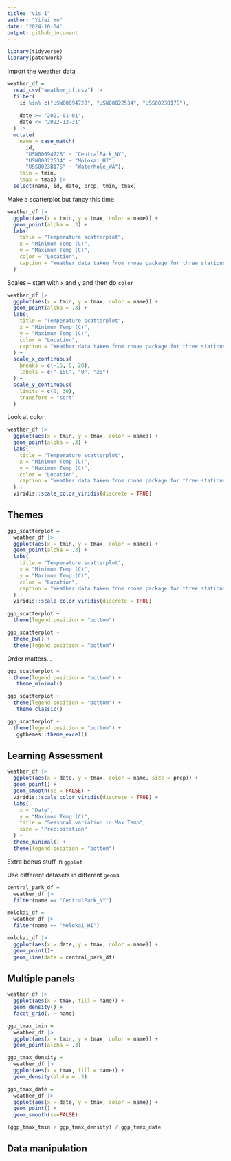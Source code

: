 ```yaml
---
title: "Vis I"
author: "Yifei Yu"
date: "2024-10-04"
output: github_document
---
```


```r
library(tidyverse) 
library(patchwork)
```

Import the weather data

```r
weather_df = 
  read_csv("weather_df.csv") |> 
  filter(
    id %in% c("USW00094728", "USW00022534", "USS0023B17S"), 
    
    date >= "2021-01-01", 
    date <= "2022-12-31"
  ) |> 
  mutate(
    name = case_match(
      id, 
      "USW00094728" ~ "CentralPark_NY", 
      "USW00022534" ~ "Molokai_HI",
      "USS0023B17S" ~ "Waterhole_WA"),
    tmin = tmin,
    tmax = tmax) |>
  select(name, id, date, prcp, tmin, tmax) 
```


Make a scatterplot but fancy this time.

```r
weather_df |> 
  ggplot(aes(x = tmin, y = tmax, color = name)) +
  geom_point(alpha = .3) +
  labs(
    title = "Temperature scatterplot",
    x = "Minimum Temp (C)",
    y = "Maximum Temp (C)",
    color = "Location",
    caption = "Weather data taken from rnoaa package for three stations."
  )
```




Scales -- start with `x` and `y` and then do `color`

```r
weather_df |> 
  ggplot(aes(x = tmin, y = tmax, color = name)) +
  geom_point(alpha = .3) +
  labs(
    title = "Temperature scatterplot",
    x = "Minimum Temp (C)",
    y = "Maximum Temp (C)",
    color = "Location",
    caption = "Weather data taken from rnoaa package for three stations."
  ) +
  scale_x_continuous(
    breaks = c(-15, 0, 20),
    labels = c("-15C", "0", "20")
  ) +
  scale_y_continuous(
    limits = c(0, 30),
    transform = "sqrt"
  )
```



Look at color:

```r
weather_df |> 
  ggplot(aes(x = tmin, y = tmax, color = name)) +
  geom_point(alpha = .3) +
  labs(
    title = "Temperature scatterplot",
    x = "Minimum Temp (C)",
    y = "Maximum Temp (C)",
    color = "Location",
    caption = "Weather data taken from rnoaa package for three stations."
  ) +
  viridis::scale_color_viridis(discrete = TRUE)
```



## Themes

```r
ggp_scatterplot = 
  weather_df |> 
  ggplot(aes(x = tmin, y = tmax, color = name)) +
  geom_point(alpha = .3) +
  labs(
    title = "Temperature scatterplot",
    x = "Minimum Temp (C)",
    y = "Maximum Temp (C)",
    color = "Location",
    caption = "Weather data taken from rnoaa package for three stations."
  ) +
  viridis::scale_color_viridis(discrete = TRUE)
```


```r
ggp_scatterplot +
  theme(legend.position = "bottom")
```


```r
ggp_scatterplot +
  theme_bw() +
  theme(legend.position = "bottom")
```

Order matters...

```r
ggp_scatterplot +
  theme(legend.position = "bottom") +
   theme_minimal()
```

```r
ggp_scatterplot +
  theme(legend.position = "bottom") +
   theme_classic()
```

```r
ggp_scatterplot +
  theme(legend.position = "bottom") +
   ggthemes::theme_excel()
```


## Learning Assessment

```r
weather_df |> 
  ggplot(aes(x = date, y = tmax, color = name, size = prcp)) +
  geom_point() +
  geom_smooth(se = FALSE) +
  viridis::scale_color_viridis(discrete = TRUE) +
  labs(
    x = "Date",
    y = "Maximum Temp (C)",
    title = "Seasonal variation in Max Temp",
    size = "Precipitation"
  ) +
  theme_minimal() +
  theme(legend.position = "bottom")
```




Extra bonus stuff in `ggplot`

Use different datasets in different `geom`s

```r
central_park_df =
  weather_df |> 
  filter(name == "CentralPark_NY")
```

```r
molokai_df = 
  weather_df |> 
  filter(name == "Molokai_HI")
```


```r
molokai_df |> 
  ggplot(aes(x = date, y = tmax, color = name)) +
  geom_point()+
  geom_line(data = central_park_df)
```



## Multiple panels

```r
weather_df |> 
  ggplot(aes(x = tmax, fill = name)) +
  geom_density() +
  facet_grid(. ~ name)
```


```r
ggp_tmax_tmin = 
  weather_df |> 
  ggplot(aes(x = tmin, y = tmax, color = name)) +
  geom_point(alpha = .3)
```


```r
ggp_tmax_density = 
  weather_df |> 
  ggplot(aes(x = tmax, fill = name)) +
  geom_density(alpha = .3)
```


```r
ggp_tmax_date = 
  weather_df |> 
  ggplot(aes(x = date, y = tmax, color = name)) +
  geom_point() +
  geom_smooth(se=FALSE)
```



```r
(ggp_tmax_tmin + ggp_tmax_density) / ggp_tmax_date
```


## Data manipulation





